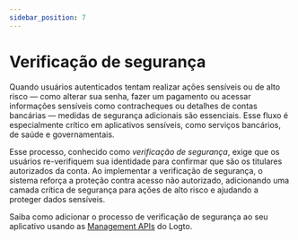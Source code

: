 ```yaml
---
sidebar_position: 7
---
```


# Verificação de segurança

Quando usuários autenticados tentam realizar ações sensíveis ou de alto risco — como alterar sua senha, fazer um pagamento ou acessar informações sensíveis como contracheques ou detalhes de contas bancárias — medidas de segurança adicionais são essenciais. Esse fluxo é especialmente crítico em aplicativos sensíveis, como serviços bancários, de saúde e governamentais.

Esse processo, conhecido como _verificação de segurança_, exige que os usuários re-verifiquem sua identidade para confirmar que são os titulares autorizados da conta. Ao implementar a verificação de segurança, o sistema reforça a proteção contra acesso não autorizado, adicionando uma camada crítica de segurança para ações de alto risco e ajudando a proteger dados sensíveis.

Saiba como adicionar o processo de verificação de segurança ao seu aplicativo usando as [Management APIs](/end-user-flows/security-verification/by-management-api) do Logto.
